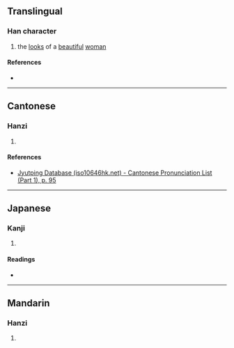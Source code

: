 {{character info}}
==Translingual==

===Han character===
{{Han char|rn=38|rad=女|as=12|sn=15|four=47418|canj=VNOT|ids=⿰女登}}

# the [[looks]] of a [[beautiful]] [[woman]]

====References====
* {{Han ref|kx=0271.140|dkj=06721|dj=0539.070|hdz=21083.060|uh=5B01|ud=23297|bh=E55D|bd=58717}}

----

==Cantonese==

===Hanzi===
{{yue-hanzi|jyut=[[dang1]]|y=dang1}}

# {{rfdef|yue|sort=女12}}

====References====
* [http://www.iso10646hk.net/jp/document/download.jsp Jyutping Database (iso10646hk.net) - Cantonese Pronunciation List (Part 1), p. 95]

----

==Japanese==

===Kanji===
{{ja-kanji|grade=|rs=女12}}

# {{rfdef|ja|sort=女12}}

====Readings====
* {{ja-readings|on=[[とう]] (tō)|kun=[[うつくしい]] (utsukushii)}}

----

==Mandarin==

===Hanzi===
{{cmn-hanzi|pin=[[dēng]] ([[deng1]])|wg=teng<sup>1</sup>}}

# {{rfdef|cmn|sort=女12}}